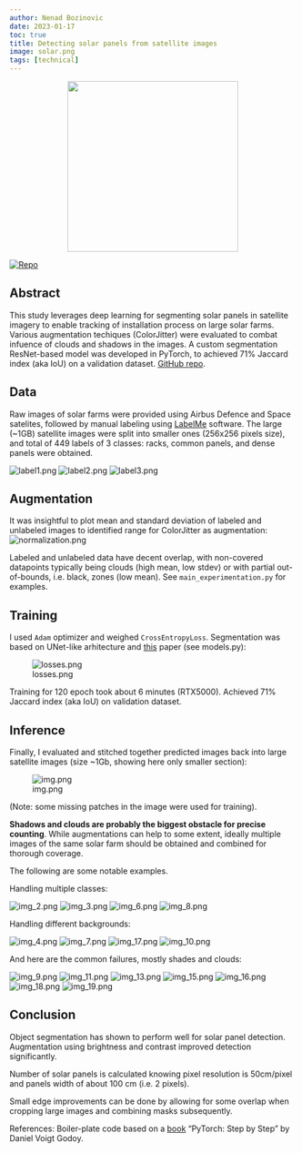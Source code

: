 ```yaml
---
author: Nenad Bozinovic
date: 2023-01-17
toc: true
title: Detecting solar panels from satellite images 
image: solar.png
tags: [technical]
---
```


<center>
    <figure>
    <img width="300" src="midjourney_solar_panels_in_the_desert.png"/>
    </figure>
</center>

<p align="left">
  <a href="https://github.com/nesaboz/solar/">
    <img src="https://badgen.net/badge/icon/GitHub?icon=github&label" alt="Repo">
  </a>
</p>

## Abstract

This study leverages deep learning for segmenting solar panels in satellite imagery to enable tracking of installation process on large solar farms. Various augmentation techiques (ColorJitter) were evaluated to combat infuence of clouds and shadows in the images. A custom segmentation ResNet-based model was developed in PyTorch, to achieved 71% Jaccard index (aka IoU) on a validation dataset. [GitHub repo](https://github.com/nesaboz/solar).

## Data 

Raw images of solar farms were provided using Airbus Defence and Space satelites, followed by manual labeling using [LabelMe](https://github.com/wkentaro/labelme) software.
The large (~1GB) satellite images were split into smaller ones (256x256 pixels size), and total of 449 labels of 3 classes: racks, common panels, and dense panels were obtained.

![label1.png](assets/label1.png)
![label2.png](assets/label2.png)
![label3.png](assets/label3.png)

## Augmentation

It was insightful to plot mean and standard deviation of labeled and unlabeled images to identified range for 
ColorJitter as augmentation:
![normalization.png](assets/normalization.png)

Labeled and unlabeled data have decent overlap, with non-covered datapoints typically being clouds 
(high mean, low stdev) or with partial out-of-bounds, i.e. black, zones (low mean). 
See `main_experimentation.py` for examples. 

## Training

I used `Adam` optimizer and weighed `CrossEntropyLoss`. Segmentation was based on UNet-like arhitecture 
and [this](https://arxiv.org/abs/1505.04366) paper (see models.py):

![losses.png](assets/losses.png)

Training for 120 epoch took about 6 minutes (RTX5000). Achieved 71% Jaccard index (aka IoU) on validation dataset.

## Inference

Finally, I evaluated and stitched together predicted images back into large satellite images (size ~1Gb, 
showing here only smaller section):

![img.png](assets/img.png)

(Note: some missing patches in the image were used for training).

**Shadows and clouds are probably the biggest obstacle for precise counting**. While augmentations can help to some extent,
ideally multiple images of the same solar farm should be obtained and combined for thorough coverage.

The following are some notable examples.

Handling multiple classes: 

![img_2.png](assets/img_2.png) 
![img_3.png](assets/img_3.png)
![img_6.png](assets/img_6.png)
![img_8.png](assets/img_8.png) 

Handling different backgrounds:

![img_4.png](assets/img_4.png) 
![img_7.png](assets/img_7.png)
![img_17.png](assets/img_17.png)
![img_10.png](assets/img_10.png) 
 

And here are the common failures, mostly shades and clouds:

![img_9.png](assets/img_9.png) 
![img_11.png](assets/img_11.png)
![img_13.png](assets/img_13.png)
![img_15.png](assets/img_15.png) 
![img_16.png](assets/img_16.png)
![img_18.png](assets/img_18.png)
![img_19.png](assets/img_19.png)

## Conclusion

Object segmentation has shown to perform well for solar panel detection. Augmentation using brightness and contrast
improved detection significantly.

Number of solar panels is calculated knowing pixel resolution is 50cm/pixel and panels width of about 100 cm (i.e. 2 pixels).

Small edge improvements can be done by allowing for some overlap when cropping large images and combining masks subsequently.

References:
Boiler-plate code based on a [book]((https://pytorchstepbystep.com/)) "PyTorch: Step by Step " by Daniel Voigt Godoy.